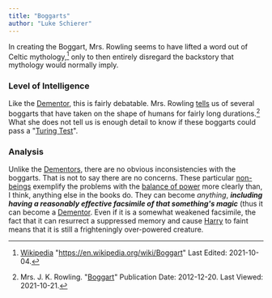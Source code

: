 ```yaml
---
title: "Boggarts"
author: "Luke Schierer"
---
```


In creating the Boggart, Mrs. Rowling seems to have lifted a word out of Celtic
mythology,[^211021-10] only to then entirely disregard the backstory that
mythology would normally imply.

### Level of Intelligence

Like the [Dementor](dementor), this is fairly debatable.  Mrs.
Rowling [tells][] us of several boggarts that have taken on the shape of humans
for fairly long durations.[^211021-11]  What she does not tell us is enough
detail to know if these boggarts could pass a "[Turing Test]".

[Turing Test]: https://en.wikipedia.org/wiki/Turing_Test

### Analysis

Unlike the [Dementors](dementor), there are no obvious inconsistencies with
the boggarts.  That is not to say there are no concerns.  These particular
[non-beings](../) exemplify the problems with the [balance of
power](../../balance) more clearly than, I think, anything else in the books
do.  They can become *anything*, **_including having a reasonably effective
facsimile of that something's magic_** (thus it can become a
[Dementor](dementor).  Even if it is a somewhat weakened facsimile, the fact
that it can resurrect a suppressed memory and cause [Harry] to faint means
that it is still a frighteningly over-powered creature.


[Harry]: <../../people/potter/harry_james>

[tells]: https://www.rowlingindex.org/work/pmbog/

[^211021-11]: Mrs. J. K. Rowling.
    "[Boggart](https://www.rowlingindex.org/work/pmbog/)"
    Publication Date: 2012-12-20. Last Viewed: 2021-10-21.

[^211021-10]: [Wikipedia](https://en.wikipedia.org/)
    "https://en.wikipedia.org/wiki/Boggart" Last Edited: 2021-10-04.
